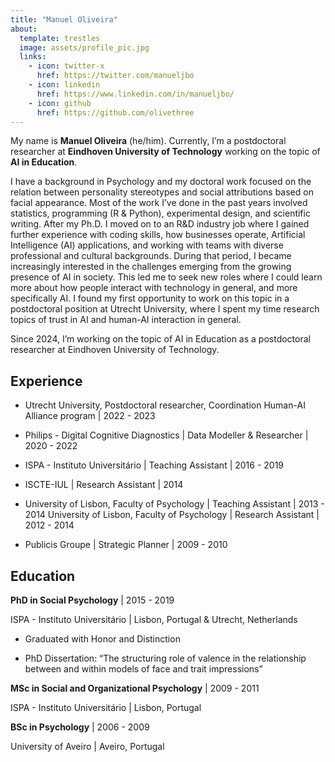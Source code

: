 ```yaml
---
title: "Manuel Oliveira"
about:
  template: trestles
  image: assets/profile_pic.jpg
  links:
    - icon: twitter-x
      href: https://twitter.com/manueljbo
    - icon: linkedin
      href: https://www.linkedin.com/in/manueljbo/
    - icon: github
      href: https://github.com/olivethree
---
```


My name is **Manuel Oliveira** (he/him). Currently, I'm a postdoctoral researcher at **Eindhoven University of Technology** working on the topic of **AI in Education**.

I have a background in Psychology and my doctoral work focused on the relation between personality stereotypes and social attributions based on facial appearance. Most of the work I've done in the past years involved statistics, programming (R & Python), experimental design, and scientific writing. After my Ph.D. I moved on to an R&D industry job where I gained further experience with coding skills, how businesses operate, Artificial Intelligence (AI) applications, and working with teams with diverse professional and cultural backgrounds. During that period, I became increasingly interested in the challenges emerging from the growing presence of AI in society. This led me to seek new roles where I could learn more about how people interact with technology in general, and more specifically AI. I found my first opportunity to work on this topic in a postdoctoral position at Utrecht University, where I spent my time research topics of trust in AI and human-AI interaction in general.

Since 2024, I'm working on the topic of AI in Education as a postdoctoral researcher at Eindhoven University of Technology.

## Experience

-   Utrecht University, Postdoctoral researcher, Coordination Human-AI Alliance program \| 2022 - 2023

-   Philips - Digital Cognitive Diagnostics \| Data Modeller & Researcher \| 2020 - 2022

-   ISPA - Instituto Universitário \| Teaching Assistant \| 2016 - 2019

-   ISCTE-IUL \| Research Assistant \| 2014

-   University of Lisbon, Faculty of Psychology \| Teaching Assistant \| 2013 - 2014 University of Lisbon, Faculty of Psychology \| Research Assistant \| 2012 - 2014

-   Publicis Groupe \| Strategic Planner \| 2009 - 2010

## Education

**PhD in Social Psychology** \| 2015 - 2019

ISPA - Instituto Universitário \| Lisbon, Portugal & Utrecht, Netherlands

-   Graduated with Honor and Distinction

-   PhD Dissertation: "The structuring role of valence in the relationship between and within models of face and trait impressions"

**MSc in Social and Organizational Psychology** \| 2009 - 2011

ISPA - Instituto Universitário \| Lisbon, Portugal

**BSc in Psychology** \| 2006 - 2009

University of Aveiro \| Aveiro, Portugal

## 
